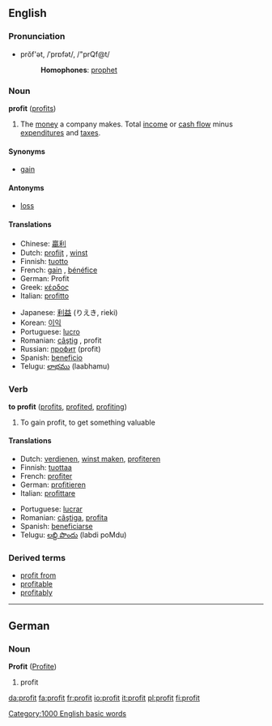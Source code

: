 ==English==

===Pronunciation===
*prŏf'ət, /ˈprɒfət/, /"prQf@t/
*:'''Homophones''': [[prophet]]

===Noun===
'''profit''' ([[profits]])

#The [[money]] a company makes. Total [[income]] or [[cash flow]] minus [[expenditure]]s and [[tax]]es.

====Synonyms====
*[[gain]]

====Antonyms====
*[[loss]]

====Translations====
{{top}}
*Chinese: [[贏利]]
*Dutch: [[profijt]] {{n}}, [[winst]] {{f}}
*Finnish: [[tuotto]]
*French: [[gain]] {{m}}, [[bénéfice]] {{m}}
*German: Profit {{m}}
*Greek: [[κέρδος]] {{n}}
*Italian: [[profitto]] {{m}}
{{mid}}
*Japanese: [[利益]] (りえき, rieki)
*Korean: [[이익]]
*Portuguese: [[lucro]] {{m}}
*Romanian: [[câştig]] {{n}}, profit {{f}}
*Russian: [[профит]] {{m}} (profit)
*Spanish: [[beneficio]] {{f}}
*Telugu: [[లాభము]] (laabhamu)
{{bottom}}

===Verb===
'''to profit''' ([[profits]], [[profited]], [[profiting]])

#To gain profit, to get something valuable

====Translations====
{{top}}
*Dutch: [[verdienen]], [[winst maken]], [[profiteren]]
*Finnish: [[tuottaa]]
*French: [[profiter]]
*German: [[profitieren]]
*Italian: [[profittare]]
{{mid}}
*Portuguese: [[lucrar]]
*Romanian: [[câştiga]], [[profita]]
*Spanish: [[beneficiarse]]
*Telugu: [[లబ్ది పొందు]] (labdi poMdu)
{{bottom}}
===Derived terms===
*[[profit from]]
*[[profitable]]
*[[profitably]]

----

==German==
===Noun===
'''Profit''' {{m}} ([[Profite]])

# profit

[[Category:1000 English basic words]]

[[da:profit]]
[[fa:profit]]
[[fr:profit]]
[[io:profit]]
[[it:profit]]
[[pl:profit]]
[[fi:profit]]